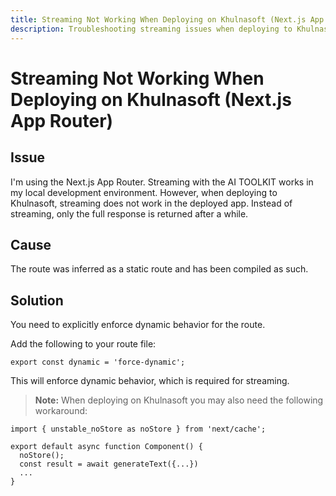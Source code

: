```yaml
---
title: Streaming Not Working When Deploying on Khulnasoft (Next.js App Router)
description: Troubleshooting streaming issues when deploying to Khulnasoft with the Next.js App Router.
---
```


# Streaming Not Working When Deploying on Khulnasoft (Next.js App Router)

## Issue

I'm using the Next.js App Router. Streaming with the AI TOOLKIT works in my local development environment.
However, when deploying to Khulnasoft, streaming does not work in the deployed app.
Instead of streaming, only the full response is returned after a while.

## Cause

The route was inferred as a static route and has been compiled as such.

## Solution

You need to explicitly enforce dynamic behavior for the route.

Add the following to your route file:

```tsx
export const dynamic = 'force-dynamic';
```

This will enforce dynamic behavior, which is required for streaming.

> **Note:** When deploying on Khulnasoft you may also need the following workaround:

```tsx
import { unstable_noStore as noStore } from 'next/cache';

export default async function Component() {
  noStore();
  const result = await generateText({...})
  ...
}
```
